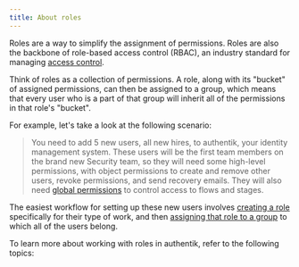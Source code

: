 ```yaml
---
title: About roles
---
```



Roles are a way to simplify the assignment of permissions. Roles are also the backbone of role-based access control (RBAC), an industry standard for managing [access control](../access-control).

Think of roles as a collection of permissions. A role, along with its "bucket" of assigned permissions, can then be assigned to a group, which means that every user who is a part of that group will inherit all of the permissions in that role's "bucket".

For example, let's take a look at the following scenario:

>You need to add 5 new users, all new hires, to authentik, your identity management system. These users will be the first team members on the brand new Security team, so they will need some high-level permissions, with object permissions to create and remove other users, revoke permissions, and send recovery emails. They will also need [global permissions](../access-control/permissions#fundamentals-of-authentik-permissions) to control access to flows and stages.

The easiest workflow for setting up these new users involves [creating a role](./manage-roles.md#create-a-role) specifically for their type of work, and then [assigning that role to a group](./manage-roles.md#assign-a-role-to-a-group) to which all of the users belong.

To learn more about working with roles in authentik, refer to the following topics:

<DocCardList items={useCurrentSidebarCategory().items} />
